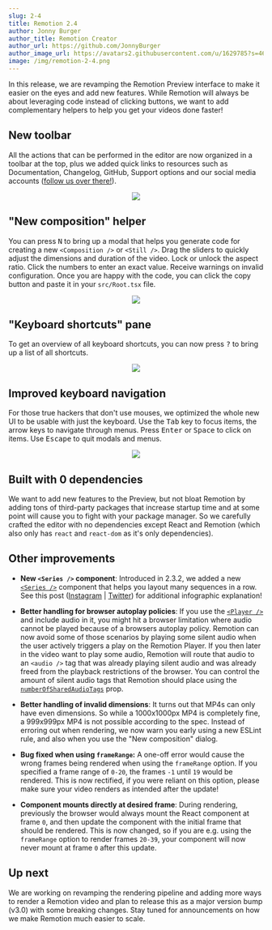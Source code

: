 ```yaml
---
slug: 2-4
title: Remotion 2.4
author: Jonny Burger
author_title: Remotion Creator
author_url: https://github.com/JonnyBurger
author_image_url: https://avatars2.githubusercontent.com/u/1629785?s=460&u=12eb94da6070d00fc924761ce06e3a428d01b7e9&v=4
image: /img/remotion-2-4.png
---
```


In this release, we are revamping the Remotion Preview interface to make it easier on the eyes and add new features. While Remotion will always be about leveraging code instead of clicking buttons, we want to add complementary helpers to help you get your videos done faster!

## New toolbar

All the actions that can be performed in the editor are now organized in a toolbar at the top, plus we added quick links to resources such as Documentation, Changelog, GitHub, Support options and our social media accounts ([follow us over there!](https://instagram.com/remotion)).

<p align="center">
  <img src="/img/toolbar.gif" style={{maxWidth: 500}} />
</p>

## "New composition" helper

You can press <kbd>N</kbd> to bring up a modal that helps you generate code for creating a new `<Composition />` or `<Still />`. Drag the sliders to quickly adjust the dimensions and duration of the video. Lock or unlock the aspect ratio. Click the numbers to enter an exact value. Receive warnings on invalid configuration. Once you are happy with the code, you can click the copy button and paste it in your `src/Root.tsx` file.

<p align="center">
  <img src="/img/newcomp.png" style={{maxWidth: 650}} />
</p>

## "Keyboard shortcuts" pane

To get an overview of all keyboard shortcuts, you can now press <kbd>?</kbd> to bring up a list of all shortcuts.

<p align="center">
  <img src="/img/keyboard-shortcuts.png" style={{maxWidth: 450}} />
</p>

## Improved keyboard navigation

For those true hackers that don't use mouses, we optimized the whole new UI to be usable with just the keyboard. Use the <kbd>Tab</kbd> key to focus items, the arrow keys to navigate through menus. Press <kbd>Enter</kbd> or <kbd>Space</kbd> to click on items. Use <kbd>Escape</kbd> to quit modals and menus.

<p align="center">
  <img src="https://remotion-assets.s3.eu-central-1.amazonaws.com/keyboard-navigation.gif" style={{maxWidth: 600}} />
</p>

## Built with 0 dependencies

We want to add new features to the Preview, but not bloat Remotion by adding tons of third-party packages that increase startup time and at some point will cause you to fight with your package manager. So we carefully crafted the editor with no dependencies except React and Remotion (which also only has `react` and `react-dom` as it's only dependencies).

## Other improvements

- **New `<Series />` component**: Introduced in 2.3.2, we added a new [`<Series />`](/docs/series) component that helps you layout many sequences in a row. See this post ([Instagram](https://www.instagram.com/p/CTMCMX1q-Lm/) | [Twitter](https://twitter.com/JNYBGR/status/1432225492116123651)) for additional infographic explanation!

- **Better handling for browser autoplay policies**: If you use the [`<Player />`](/docs/player) and include audio in it, you might hit a browser limitation where audio cannot be played because of a browsers autoplay policy. Remotion can now avoid some of those scenarios by playing some silent audio when the user actively triggers a play on the Remotion Player. If you then later in the video want to play some audio, Remotion will route that audio to an `<audio />` tag that was already playing silent audio and was already freed from the playback restrictions of the browser. You can control the amount of silent audio tags that Remotion should place using the [`numberOfSharedAudioTags`](/docs/player/autoplay#using-the-numberofsharedaudiotags-prop) prop.

- **Better handling of invalid dimensions**: It turns out that MP4s can only have even dimensions. So while a 1000x1000px MP4 is completely fine, a 999x999px MP4 is not possible according to the spec. Instead of erroring out when rendering, we now warn you early using a new ESLint rule, and also when you use the "New composition" dialog.

- **Bug fixed when using `frameRange`:** A one-off error would cause the wrong frames being rendered when using the `frameRange` option. If you specified a frame range of `0-20`, the frames `-1` until `19` would be rendered. This is now rectified, if you were reliant on this option, please make sure your video renders as intended after the update!

- **Component mounts directly at desired frame**:
  During rendering, previously the browser would always mount the React component at frame `0`, and then update the component with the initial frame that should be rendered. This is now changed, so if you are e.g. using the `frameRange` option to render frames `20-39`, your component will now never mount at frame `0` after this update.

## Up next

We are working on revamping the rendering pipeline and adding more ways to render a Remotion video and plan to release this as a major version bump (v3.0) with some breaking changes. Stay tuned for announcements on how we make Remotion much easier to scale.
